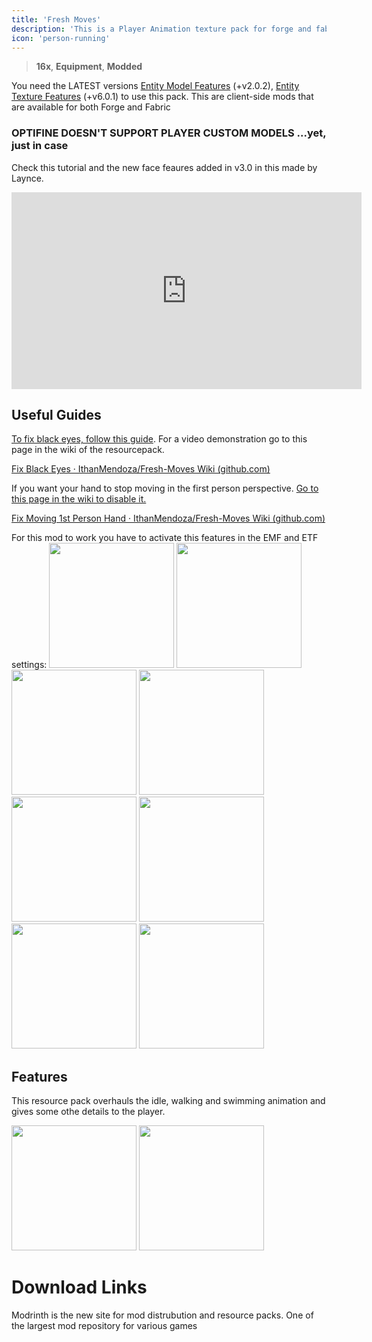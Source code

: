 ```yaml
---
title: 'Fresh Moves'
description: 'This is a Player Animation texture pack for forge and fabric.'
icon: 'person-running'
---
```


> <Icon icon="display" iconType="regular" /> **16x**, <Icon icon="wrench" iconType="regular" /> **Equipment**, <Icon icon="square-plus" iconType="regular" /> **Modded**

<Info>You need the LATEST versions [Entity Model Features](https://www.curseforge.com/minecraft/mc-mods/entity-model-features) (+v2.0.2), [Entity Texture Features](https://www.curseforge.com/minecraft/mc-mods/entity-texture-features-fabric) (+v6.0.1) to use this pack. This are client-side mods that are available for both Forge and Fabric</Info>

### OPTIFINE DOESN'T SUPPORT PLAYER CUSTOM MODELS ...yet, just in case

Check this tutorial and the new face feaures added in v3.0 in this made by Laynce.

<iframe 
width="560" height="315" 
src="https://www.youtube.com/embed/uDccyv7FROs?si=Tl41lnLebqG4Puvt" title="YouTube video player" frameborder="0" 
allow="accelerometer; autoplay; clipboard-write; encrypted-media; gyroscope; picture-in-picture; web-share" referrerpolicy="strict-origin-when-cross-origin" 
allowfullscreen>
</iframe>

## Useful Guides

[To fix black eyes, follow this guide](https://github.com/IthanMendoza/Fresh-Moves/wiki/Fix-Black-Eyes).
For a video demonstration go to this page in the wiki of the resourcepack.

[Fix Black Eyes · IthanMendoza/Fresh-Moves Wiki (github.com)](https://github.com/IthanMendoza/Fresh-Moves/wiki/Fix-Black-Eyes)

If you want your hand to stop moving in the first person perspective. [Go to this page in the wiki to disable it.](https://github.com/IthanMendoza/Fresh-Moves/wiki/Fix-Moving-1st-Person-Hand)

[Fix Moving 1st Person Hand · IthanMendoza/Fresh-Moves Wiki (github.com)](https://github.com/IthanMendoza/Fresh-Moves/wiki/Fix-Moving-1st-Person-Hand)

For this mod to work you have to activate this features in the EMF and ETF settings:
<Steps>
  <Step title="First, go to resource packs.">
    <img height="200" noZoom src="/images/fm-1.png" />
  </Step>
  <Step title="Then click this button (ETF and EMF settings).">
    <img height="200" noZoom src="/images/fm-2.png" />
  </Step>
  <Step title="Click on textures.">
    <img height="200" noZoom src="/images/fm-3.png" />
  </Step>
  <Step title="Click on player skin settings.">
    <img height="200" noZoom src="/images/fm-4.png" />
  </Step>
  <Step title="And activate the option that says 'Allow skin' transparency and set it to 'All skins'">
    <img height="200" noZoom src="/images/fm-5.png" />
  </Step>
  <Step title="Go back and click on models">
    <img height="200" noZoom src="/images/fm-6.png" />
  </Step>
  <Step title="Click Option & Fixes">
    <img height="200" noZoom src="/images/fm-7.png" />
  </Step>
  <Step title="And finally turn on the option that says 'Prevent first person hand animation'">
    <img height="200" noZoom src="/images/fm-8.png" />
  </Step>
</Steps>

## Features 
This resource pack overhauls the idle, walking and swimming animation and gives some othe details to the player.

<img height="200" noZoom src="/images/fm-feature1.png" />
<img height="200" noZoom src="/images/fm-feature2.png" />

# Download Links

<CardGroup cols={2}>
  <Card 
    title="Modrinth Download Link"
    icon= "download"
    href="https://modrinth.com/resourcepack/tras-fresh-player"
  >
    Modrinth is the new site for mod distrubution and resource packs.
  </Card>
  <Card
    title="Curseforge Download Link"
    icon="download"
    href="https://www.curseforge.com/minecraft/texture-packs/fresh-moves"
  >
    One of the largest mod repository for various games
  </Card>
</CardGroup>